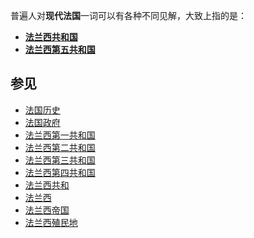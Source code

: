 {{法國歷史}}
普遍人对'''现代法国'''一词可以有各种不同见解，大致上指的是：
*'''[[法兰西共和国|法兰西共和国]]'''
*'''[[法兰西第五共和国|法兰西第五共和国]]'''

== 参见 ==
*[[法国历史|法国历史]]
*[[法国政府|法国政府]]
*[[法兰西第一共和国|法兰西第一共和国]]
*[[法兰西第二共和国|法兰西第二共和国]]
*[[法兰西第三共和国|法兰西第三共和国]]
*[[法兰西第四共和国|法兰西第四共和国]]
*[[法兰西共和|法兰西共和]]
*[[法兰西|法兰西]]
*[[法兰西帝国|法兰西帝国]]
*[[法兰西殖民地|法兰西殖民地]]

{{disambig|Cat=四字地名消歧義}}
